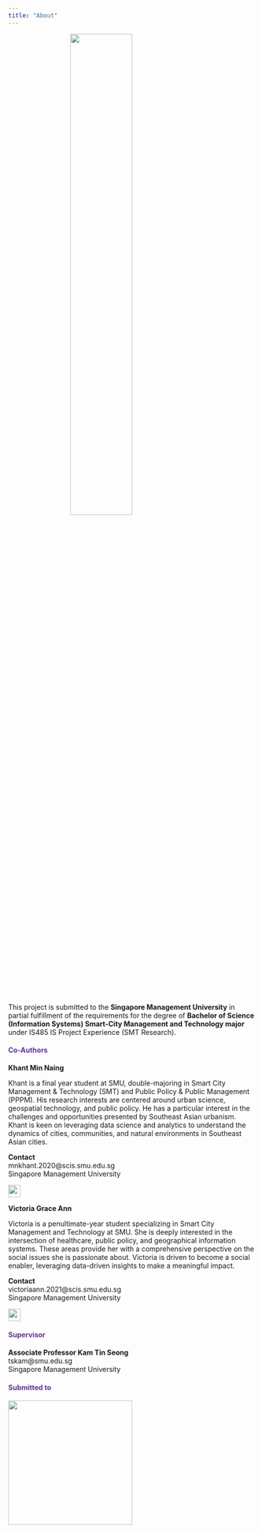 ```yaml
---
title: "About"
---
```


![](images/Spatialilengt.png){width="50%" style="display: block; margin-left: auto; margin-right: auto;"}

This project is submitted to the **Singapore Management University** in partial fulfillment of the requirements for the degree of **Bachelor of Science (Information Systems) Smart-City Management and Technology major** under IS485 IS Project Experience (SMT Research).

::: {style="color: #603494;"}
#### **Co-Authors** {style="color: #603494;"}
:::

**Khant Min Naing**

Khant is a final year student at SMU, double-majoring in Smart City Management & Technology (SMT) and Public Policy & Public Management (PPPM). His research interests are centered around urban science, geospatial technology, and public policy. He has a particular interest in the challenges and opportunities presented by Southeast Asian urbanism. Khant is keen on leveraging data science and analytics to understand the dynamics of cities, communities, and natural environments in Southeast Asian cities.

**Contact\
**mnkhant.2020\@scis.smu.edu.sg\
Singapore Management University

[![](images/LinkedIn_logo.png){fig-align="left" width="25"}](https://www.linkedin.com/in/khantminnaing/)

**Victoria Grace Ann**

Victoria is a penultimate-year student specializing in Smart City Management and Technology at SMU. She is deeply interested in the intersection of healthcare, public policy, and geographical information systems. These areas provide her with a comprehensive perspective on the social issues she is passionate about. Victoria is driven to become a social enabler, leveraging data-driven insights to make a meaningful impact.

**Contact**\
victoriaann.2021\@scis.smu.edu.sg\
Singapore Management University

[![](images/LinkedIn_logo.png){fig-align="left" width="25"}](https://www.linkedin.com/in/victoriagraceann2021/)

::: {style="color: #603494;"}
#### **Supervisor** {style="color: #603494;"}
:::

**Associate Professor Kam Tin Seong**\
tskam\@smu.edu.sg\
Singapore Management University

::: {style="color: #603494;"}
#### **Submitted to** {style="color: #603494;"}
:::

[![](images/smu-logo.jpeg){fig-align="left" width="252"}](smu.edu.sg)

